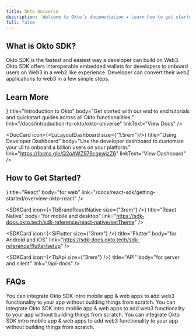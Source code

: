 ```yaml
---
title: Okto Universe
description: 'Welcome to Okto’s documentation ✦ Learn how to get started with Okto SDK in your project. Then, explore Okto’s main concepts and discover additional resources to help you grow and maintain your app powered by Okto.'
full: false
---
```



## What is Okto SDK?

Okto SDK is the fastest and easiest way a developer can build on Web3. Okto SDK offers interoperable embedded wallets for developers to onboard users on Web3 in a web2 like experience. Developer can convert their web2 applications to web3 in a few simple steps.

## Learn More 

<div style={{ display: 'flex', gap: '20px' }}>
  <DocCard 
      icon={<IoDocumentOutline size={"1.5rem"}/>}
      title="Introduction to Okto" 
      body="Get started with our end to end tutorials and quickstart guides across all Okto functionalities." 
      link="/docs/introduction-to-okto/okto-universe"
      linkText="View Docs"
  />

  <DocCard 
      icon={<LuLayoutDashboard size={"1.5rem"}/>}
      title="Using Developer Dashboard" 
      body="Use the developer dashboard to customize your UI to onboard a billion users on your platform." 
      link="https://forms.gle/Q2oAWZ979cgxwjzZ6"
      linkText="View Dashboard"
  />
</div>

## How to Get Started?

<div className="grid grid-cols-2 gap-6">
  <SDKCard 
      icon={<FaReact size={"3rem"} />}
      title="React"
      body="for web"
      link="/docs/react-sdk/getting-started/overview-okto-react"
  />

  <SDKCard 
      icon={<TbBrandReactNative size={"3rem"} />}
      title="React Native"
      body="for mobile and desktop"
      link="https://sdk-docs.okto.tech/sdk-reference/react-native/setTheme"
  />

  <SDKCard 
      icon={<SiFlutter size={"3rem"} />}
      title="Flutter"
      body="for Android and iOS"
      link="https://sdk-docs.okto.tech/sdk-reference/flutter/setup"
  />

  <SDKCard 
      icon={<TbApi size={"3rem"} />}
      title="API"
      body="for server and client"
      link="/api-docs"
  />
</div>

## FAQs

<Accordions>
<Accordion title="Why Okto?">
 You can integrate Okto SDK intro mobile app & web apps to add web3 functionality to your app without building things from scratch.
</Accordion>

<Accordion title="How to customise UI?">
  You can integrate Okto SDK intro mobile app & web apps to add web3 functionality to your app without building things from scratch.
</Accordion>

<Accordion title="What can I build with Okto?">
  You can integrate Okto SDK intro mobile app & web apps to add web3 functionality to your app without building things from scratch.
</Accordion>
</Accordions>
